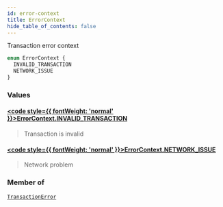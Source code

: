 ```yaml
---
id: error-context
title: ErrorContext
hide_table_of_contents: false
---
```








Transaction error context


```graphql
enum ErrorContext {
  INVALID_TRANSACTION
  NETWORK_ISSUE
}
```


### Values

#### [<code style={{ fontWeight: 'normal' }}>ErrorContext.<b>INVALID_TRANSACTION</b></code>](#) 
> Transaction is invalid
> 

#### [<code style={{ fontWeight: 'normal' }}>ErrorContext.<b>NETWORK_ISSUE</b></code>](#) 
> Network problem
> 



### Member of

[`TransactionError`](/build/api/schema/objects/transaction-error)  <Badge class="secondary" text="object"/>



